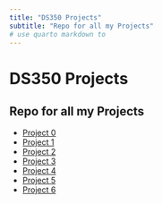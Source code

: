 ```yaml
---
title: "DS350 Projects"
subtitle: "Repo for all my Projects"
# use quarto markdown to 
---
```


# DS350 Projects
## Repo for all my Projects

- [Project 0](/350_Projects/project0.qmd)
- [Project 1](/350_Projects/project1.qmd)
- [Project 2](/350_Projects/project2.qmd)
- [Project 3](/350_Projects/project3.qmd)
- [Project 4](/350_Projects/project4.qmd)
- [Project 5](/350_Projects/project5.qmd)
- [Project 6](/350_Projects/project6.qmd)